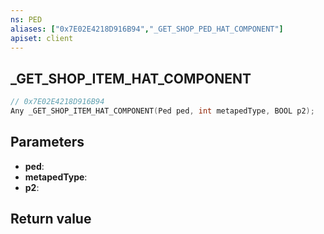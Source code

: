 ```yaml
---
ns: PED
aliases: ["0x7E02E4218D916B94","_GET_SHOP_PED_HAT_COMPONENT"]
apiset: client
---
```

## _GET_SHOP_ITEM_HAT_COMPONENT

```c
// 0x7E02E4218D916B94
Any _GET_SHOP_ITEM_HAT_COMPONENT(Ped ped, int metapedType, BOOL p2);
```


## Parameters
* **ped**:
* **metapedType**:
* **p2**:

## Return value